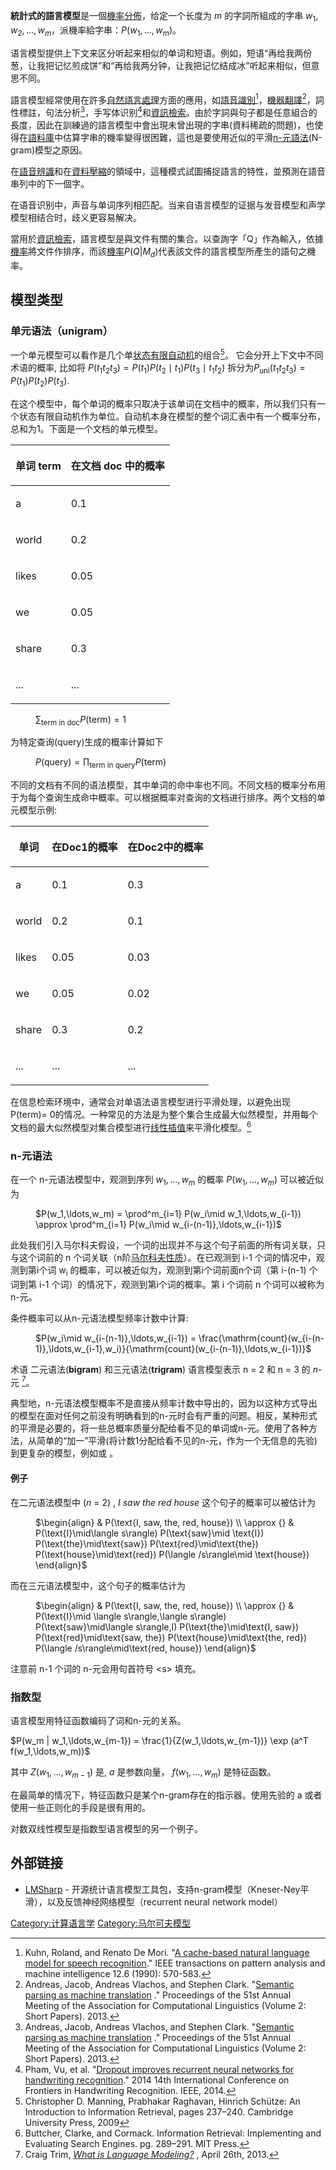 '''統計式的語言模型'''是一個[[機率分佈|機率分佈]]，给定一个长度为 <math>m</math> 的字詞所組成的字串 <math>w_1, w_2, ..., w_m</math>，派機率給字串：<math>P(w_1,\ldots,w_m)</math>。

语言模型提供上下文来区分听起来相似的单词和短语。例如，短语“再给我两份葱，让我把记忆煎成饼”和“再给我两分钟，让我把记忆结成冰”听起来相似，但意思不同。

語言模型經常使用在許多[[自然語言處理|自然語言處理]]方面的應用，如[[語音識別|語音識別]]<ref>Kuhn, Roland, and Renato De Mori. "[https://www.researchgate.net/profile/Roland_Kuhn2/publication/3191800_Cache-based_natural_language_model_for_speech_recognition/links/004635184ee5b2c24f000000.pdf A cache-based natural language model for speech recognition]." IEEE transactions on pattern analysis and machine intelligence 12.6 (1990): 570-583.</ref>，[[機器翻譯|機器翻譯]]<ref name="Semantic parsing as machine translation">Andreas, Jacob, Andreas Vlachos, and Stephen Clark. "[https://www.aclweb.org/anthology/P13-2009 Semantic parsing as machine translation] {{Wayback|url=https://www.aclweb.org/anthology/P13-2009 |date=20200815080932 }}." Proceedings of the 51st Annual Meeting of the Association for Computational Linguistics (Volume 2: Short Papers). 2013.</ref>，詞性標註，句法分析<ref name="Semantic parsing as machine translation2">Andreas, Jacob, Andreas Vlachos, and Stephen Clark. "[https://www.aclweb.org/anthology/P13-2009 Semantic parsing as machine translation] {{Wayback|url=https://www.aclweb.org/anthology/P13-2009 |date=20200815080932 }}." Proceedings of the 51st Annual Meeting of the Association for Computational Linguistics (Volume 2: Short Papers). 2013.</ref>，手写体识别<ref>Pham, Vu, et al. "[https://arxiv.org/pdf/1312.4569 Dropout improves recurrent neural networks for handwriting recognition]." 2014 14th International Conference on Frontiers in Handwriting Recognition. IEEE, 2014.</ref>和[[資訊檢索|資訊檢索]]。由於字詞與句子都是任意組合的長度，因此在訓練過的語言模型中會出現未曾出現的字串(資料稀疏的問題)，也使得在[[語料庫|語料庫]]中估算字串的機率變得很困難，這也是要使用近似的平滑[[n元語法|n-元語法]](N-gram)模型之原因。

在[[語音辨識|語音辨識]]和在[[資料壓縮|資料壓縮]]的領域中，這種模式試圖捕捉語言的特性，並預測在語音串列中的下一個字。

在语音识别中，声音与单词序列相匹配。当来自语言模型的证据与发音模型和声学模型相结合时，歧义更容易解决。

當用於[[資訊檢索|資訊檢索]]，語言模型是與文件有關的集合。以查詢字「Q」作為輸入，依據[[機率|機率]]將文件作排序，而該[[機率|機率]]<math>P(Q|M_d)</math>代表該文件的語言模型所產生的語句之機率。

== 模型类型 ==

=== 单元语法（unigram） ===
一个单元模型可以看作是几个单[[有限自动机|状态有限自动机]]的组合<ref>Christopher D. Manning, Prabhakar Raghavan, Hinrich Schütze: An Introduction to Information Retrieval, pages 237–240. Cambridge University Press, 2009</ref>。 它会分开上下文中不同术语的概率, 比如将 <math>P(t_1t_2t_3)=P(t_1)P(t_2\mid t_1)P(t_3\mid t_1t_2)</math> 拆分为<math>P_\text{uni}(t_1t_2t_3)=P(t_1)P(t_2)P(t_3)</math>.

在这个模型中，每个单词的概率只取决于该单词在文档中的概率，所以我们只有一个状态有限自动机作为单位。自动机本身在模型的整个词汇表中有一个概率分布，总和为1。下面是一个文档的单元模型。
{| class="wikitable"
!单词 term
!在文档 doc 中的概率
|-
|a
|0.1
|-
|world
|0.2
|-
|likes
|0.05
|-
|we
|0.05
|-
|share
|0.3
|-
|...
|...
|}

: <math>\sum_{\text{term in doc}} P(\text{term}) = 1 \, </math>

为特定查询(query)生成的概率计算如下

: <math>P(\text{query}) = \prod_{\text{term in query}} P(\text{term})</math>

不同的文档有不同的语法模型，其中单词的命中率也不同。不同文档的概率分布用于为每个查询生成命中概率。可以根据概率对查询的文档进行排序。两个文档的单元模型示例:
{| class="wikitable"
!单词
!在Doc1的概率
!在Doc2中的概率
|-
|a
|0.1
|0.3
|-
|world
|0.2
|0.1
|-
|likes
|0.05
|0.03
|-
|we
|0.05
|0.02
|-
|share
|0.3
|0.2
|-
|...
|...
|...
|}
在信息检索环境中，通常会对单语法语言模型进行平滑处理，以避免出现P(term)= 0的情况。一种常见的方法是为整个集合生成最大似然模型，并用每个文档的最大似然模型对集合模型进行[[线性插值|线性插值]]来平滑化模型。<ref>Buttcher, Clarke, and Cormack. Information Retrieval: Implementing and Evaluating Search Engines. pg. 289–291. MIT Press.</ref>

=== n-元语法 ===
在一个 n-元语法模型中，观测到序列 <math>w_1,\ldots,w_m</math> 的概率 <math>P(w_1,\ldots,w_m)</math> 可以被近似为

: <math>
P(w_1,\ldots,w_m) = \prod^m_{i=1} P(w_i\mid w_1,\ldots,w_{i-1})
 \approx \prod^m_{i=1} P(w_i\mid w_{i-(n-1)},\ldots,w_{i-1})
</math>

此处我们引入马尔科夫假设，一个词的出现并不与这个句子前面的所有词关联，只与这个词前的 n 个词关联（n阶[[马尔可夫性质|马尔科夫性质]]）。在已观测到 i-1 个词的情况中，观测到第i个词 w<sub>i</sub> 的概率，可以被近似为，观测到第i个词前面n个词（第 i-(n-1) 个词到第 i-1 个词）的情况下，观测到第i个词的概率。第 i 个词前 n 个词可以被称为 n-元。

条件概率可以从n-元语法模型频率计数中计算:

: <math>
P(w_i\mid w_{i-(n-1)},\ldots,w_{i-1}) = \frac{\mathrm{count}(w_{i-(n-1)},\ldots,w_{i-1},w_i)}{\mathrm{count}(w_{i-(n-1)},\ldots,w_{i-1})}
</math>

术语 二元语法('''bigram''') 和三元语法('''trigram''') 语言模型表示 n = 2 和 n = 3 的 ''n''-元 <ref>Craig Trim, [http://trimc-nlp.blogspot.com/2013/04/language-modeling.html ''What is Language Modeling?''] {{Wayback|url=http://trimc-nlp.blogspot.com/2013/04/language-modeling.html |date=20201205054905 }}, April 26th, 2013.</ref>。

典型地，n-元语法模型概率不是直接从频率计数中导出的，因为以这种方式导出的模型在面对任何之前没有明确看到的n-元时会有严重的问题。相反，某种形式的平滑是必要的，将一些总概率质量分配给看不见的单词或n-元。使用了各种方法，从简单的“加一”平滑(将计数1分配给看不见的n-元，作为一个无信息的先验)到更复杂的模型，例如{{Translink|en|Good-Turing discounting}}或 {{Translink|en|back-off model|4=back-off 模型}}。

==== 例子 ====
在二元语法模型中 (''n'' = 2) , ''I saw the red house'' 这个句子的概率可以被估计为

: <math>
\begin{align}
& P(\text{I, saw, the, red, house}) \\
\approx {} & P(\text{I}\mid\langle s\rangle) P(\text{saw}\mid \text{I}) P(\text{the}\mid\text{saw}) P(\text{red}\mid\text{the}) P(\text{house}\mid\text{red}) P(\langle /s\rangle\mid \text{house})
\end{align}
</math>

而在三元语法模型中，这个句子的概率估计为

: <math>
\begin{align}
& P(\text{I, saw, the, red, house}) \\
\approx {} & P(\text{I}\mid \langle s\rangle,\langle s\rangle) P(\text{saw}\mid\langle s\rangle,I) P(\text{the}\mid\text{I, saw}) P(\text{red}\mid\text{saw, the}) P(\text{house}\mid\text{the, red}) P(\langle /s\rangle\mid\text{red, house})
\end{align}
</math>

注意前 n-1 个词的 n-元会用句首符号 <nowiki><s> 填充。</nowiki>

=== 指数型 ===
{{Translink|en|Principle of maximum entropy|4=最大熵}}语言模型用特征函数编码了词和n-元的关系。 

<math> P(w_m | w_1,\ldots,w_{m-1})  = \frac{1}{Z(w_1,\ldots,w_{m-1})} \exp (a^T f(w_1,\ldots,w_m)) </math> 

其中 <math>Z(w_1,\ldots,w_{m-1})</math> 是{{Translink|en|partition function|4=分区函数}}, <math>a</math> 是参数向量， <math>f(w_1,\ldots,w_m)</math> 是特征函数。

在最简单的情况下，特征函数只是某个n-gram存在的指示器。使用先验的 a 或者使用一些正则化的手段是很有用的。

对数双线性模型是指数型语言模型的另一个例子。

==外部链接==
*[https://lmsharp.codeplex.com/ LMSharp] {{Wayback|url=https://lmsharp.codeplex.com/ |date=20171227064458 }} - 开源统计语言模型工具包，支持n-gram模型（Kneser-Ney平滑），以及反馈神经网络模型（recurrent neural network model）



[[Category:计算语言学|Category:计算语言学]]
[[Category:马尔可夫模型|Category:马尔可夫模型]]